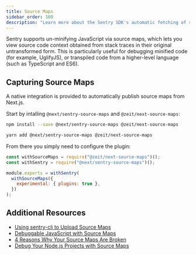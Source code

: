 ```yaml
---
title: Source Maps
sidebar_order: 100
description: "Learn more about the Sentry SDK's automatic fetching of source code and source maps by scraping the URLs within the stack trace."
---
```


Sentry supports un-minifying JavaScript via source maps, which lets you view source code context obtained from stack traces in their original untransformed form. This is particularly useful for debugging minified code (for example, UglifyJS), or transpiled code from a higher-level language (such as TypeScript and ES6).

## Capturing Source Maps

A native integration is provided to automatically publish source maps from Next.js.

Start by intalling `@next/sentry-source-maps` and `@zeit/next-source-maps`:

```bash {tabTitle:npm}
npm install --save @next/sentry-source-maps @zeit/next-source-maps
```

```bash {tabTitle:Yarn}
yarn add @next/sentry-source-maps @zeit/next-source-maps
```

From there you simply need to configure the plugin:

```javascript {filename:next.config.js}
const withSourceMaps = require("@zeit/next-source-maps")();
const withSentry = require("@next/sentry-source-maps")();

module.exports = withSentry(
  withSourceMaps({
    experimental: { plugins: true },
  })
);
```

## Additional Resources

- [Using sentry-cli to Upload Source Maps](/product/cli/releases/#sentry-cli-sourcemaps)
- [Debuggable JavaScript with Source Maps](https://blog.sentry.io/2015/10/29/debuggable-javascript-with-source-maps.html)
- [4 Reasons Why Your Source Maps Are Broken](https://blog.sentry.io/2018/10/18/4-reasons-why-your-source-maps-are-broken)
- [Debug Your Node.js Projects with Source Maps](https://blog.sentry.io/2019/02/20/debug-node-source-maps)
